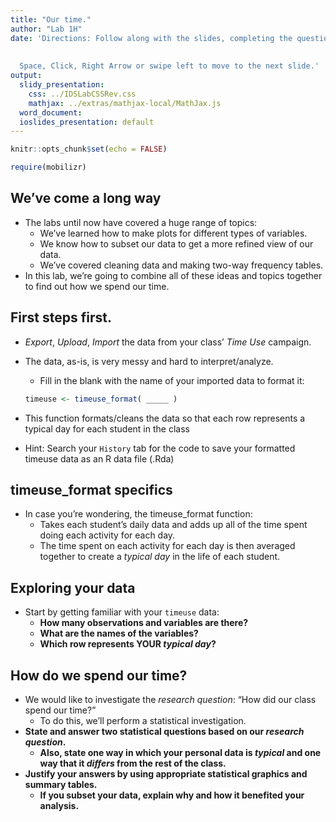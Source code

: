```yaml
---
title: "Our time."
author: "Lab 1H"
date: 'Directions: Follow along with the slides, completing the questions in <font color=#25679E><b>blue</b></font> on your computer, and answering the questions in **red** in your journal.  
  
  
  Space, Click, Right Arrow or swipe left to move to the next slide.'
output:
  slidy_presentation:
    css: ../IDSLabCSSRev.css
    mathjax: ../extras/mathjax-local/MathJax.js
  word_document:
  ioslides_presentation: default
---
```


```r
knitr::opts_chunk$set(echo = FALSE)
```

```r
require(mobilizr)
```

## We've come a long way

- The labs until now have covered a huge range of topics:
    - We've learned how to make plots for different types of variables.
    - We know how to subset our data to get a more refined view of our data.
    - We've covered cleaning data and making two-way frequency tables.
- In this lab, we're going to combine all of these ideas and topics together to find out how we spend our time.


## First steps first.

- <span class="blue">_Export_, _Upload_, _Import_ the data from your class' _Time Use_ campaign.</span>

- The data, as-is, is very messy and hard to interpret/analyze.

    - Fill in the blank with the name of your imported data to format it:
```r
timeuse <- timeuse_format( _____ )
```
- This function formats/cleans the data so that each row represents a typical day for each student in the class
- Hint: Search your `History` tab for the code to save your formatted timeuse data as an R data file (.Rda)


## timeuse_format specifics

- In case you're wondering, the timeuse_format function:
    - Takes each student's daily data and adds up all of the time spent doing each activity for each day.
    - The time spent on each activity for each day is then averaged together to create a _typical day_ in the life of each student.


## Exploring your data

- Start by getting familiar with your `timeuse` data: 
    - **How many observations and variables are there?**
    - **What are the names of the variables?**
    - **Which row represents YOUR _typical day_?**
  
  
## How do we spend our time?

- We would like to investigate the _research question_: "How did our class spend our time?"
    - To do this, we'll perform a statistical investigation.
- **State and answer two statistical questions based on our _research question_.**  
    - **Also, state one way in which your personal data is _typical_ and one way that it _differs_ from the rest of the class.** 
- **Justify your answers by using appropriate statistical graphics and summary tables.** 
    - **If you subset your data, explain why and how it benefited your analysis.**